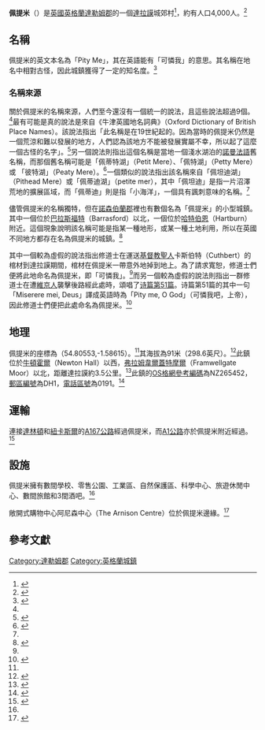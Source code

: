 {{Infobox UK place
|country =                 英格蘭
|official_name=            佩提米<br>Pity Me
|latitude=         54.801
|longitude=        -1.587
|civil_parish=
|population =
|unitary_england = [[達勒姆郡|達勒姆郡]]
|lieutenancy_england = [[達勒姆郡|達勒姆郡]]
|region=                  东北英格兰
|constituency_westminster=     [[達勒姆市_(英國國會選區)|達勒姆市]]
|post_town=        達勒姆市
|postcode_district= DH1
|postcode_area=        DH
|dial_code=      0191
|os_grid_reference=     NZ265452
|static_image_name = Geograph-1019016-by-Roger-Smith.jpg
|static_image_alt = 萊姆頓獵犬酒店
| static_image_caption = 佩提米中的萊姆頓獵犬酒店
}}

'''佩提米'''（{{lang en|'''Pity Me'''}}）是[[英國|英國]][[英格蘭|英格蘭]][[達勒姆郡|達勒姆郡]]的一個[[達拉謨|達拉謨]]城郊村<ref>{{Cite web |url=http://www.collinsmaps.com/maps/United-Kingdom/England/Durham/Pity-Me/P28545.00.aspx |title=Pity Me, England, United Kingdom - Collins maps |accessdate=2013-08-17 |archive-date=2013-08-17 |archive-url=https://archive.is/20130817141625/http://www.collinsmaps.com/maps/United-Kingdom/England/Durham/Pity-Me/P28545.00.aspx |dead-url=yes }}</ref>，約有人口4,000人。<ref name="guide">{{Cite web |url=http://www.helium.com/items/485161-united-kingdom-destinations |title=A local's guide to Pity Me, County Durham |accessdate=2013-08-17 |archive-date=2013-01-01 |archive-url=https://web.archive.org/web/20130101043634/http://www.helium.com/items/485161-United-Kingdom-Destinations |dead-url=yes }}</ref>

==名稱==
佩提米的英文本名為「Pity Me」，其在英語能有「可憐我」的意思。其名稱在地名中相對古怪，因此城鎮獲得了一定的知名度。<ref>{{Cite web |url=http://www.englandsnortheast.co.uk/NorthTynedale.html |title=North Tynedale |accessdate=2013-08-17 |archive-date=2020-10-27 |archive-url=https://web.archive.org/web/20201027142151/https://englandsnortheast.co.uk/NorthTynedale.html |dead-url=no }}</ref>

===名稱來源===
關於佩提米的名稱來源，人們至今還沒有一個統一的說法，且這些說法超過9個。<ref name="name tour"/>最有可能是真的說法是來自《牛津英國地名詞典》（Oxford Dictionary of British Place Names）。該說法指出「此名稱是在19世紀起的。因為當時的佩提米仍然是一個荒涼和難以發展的地方，人們認為該地方不能被發展實屬不幸，所以起了這麼一個古怪的名字」。<ref name="Oxford">{{Cite book|title=The Oxford Dictionary of British Place Names |last=Mills |first=A. D. |isbn=0-19-852758-6 }}</ref>另一個說法則指出這個名稱是當地一個淺水湖泊的[[諾曼人|諾曼]][[法語|法語]]舊名稱，而那個舊名稱可能是「佩蒂特湖」（Petit Mere）、「佩特湖」（Petty Mere）或 「彼特湖」（Peaty Mere）。<ref name="Simpson">{{Cite web |url=http://www.englandsnortheast.co.uk/PlaceNameMeaningsPtoS.html |last=Simpson |first=David |title=North East Place Names P to S |accessdate=20 September 2010 |archive-date=2018-05-11 |archive-url=https://web.archive.org/web/20180511082944/http://www.englandsnortheast.co.uk/PlaceNameMeaningsPtoS.html |dead-url=no }}</ref>一個類似的說法指出該名稱來自「佩坦迪湖」（Pithead Mere）或「佩蒂迪湖」（petite mer），其中「佩坦迪」是指一片沼澤荒地的擴展區域，而「佩蒂迪」則是指「小海洋」，一個具有諷刺意味的名稱。<ref name="name tour"/>

儘管佩提米的名稱獨特，但在[[諾森伯蘭郡|諾森伯蘭郡]]裡也有數個名為「佩提米」的小型城鎮。其中一個位於[[巴拉斯福特|巴拉斯福特]]（Barrasford）以北，一個位於[[哈特伯恩|哈特伯恩]]（Hartburn）附近。這個現象說明該名稱可能是指某一種地形，或某一種土地利用，所以在英國不同地方都存在名為佩提米的城鎮。<ref>{{Cite web |url=http://www.englandsnortheast.co.uk/PlaceNameMeaningsPtoS.html |title=Roots of the region - Place - Name Meanings P to S |accessdate=2013-08-17 |archive-date=2018-05-11 |archive-url=https://web.archive.org/web/20180511082944/http://www.englandsnortheast.co.uk/PlaceNameMeaningsPtoS.html |dead-url=no }}</ref>

其中一個較為虛假的說法指出修道士在運送[[基督教聖人|基督教聖人]]卡斯伯特（Cuthbert）的棺材到達拉謨期間，棺材在佩提米一帶意外地掉到地上。為了請求寬恕，修道士們便將此地命名為佩提米，即「可憐我」。<ref name="Simpson" />而另一個較為虛假的說法則指出一群修道士在遭[[維京人|維京人]]襲擊後路經此處時，頌唱了[[诗篇第51篇|诗篇第51篇]]。诗篇第51篇的其中一句「Miserere mei, Deus」譯成英語時為「Pity me, O God」（可憐我吧，上帝），因此修道士們便把此處命名為佩提米。<ref name="name tour">{{Cite web |url=http://northeasthistorytour.blogspot.hk/2013/01/pity-me-nz265455.html |title=Pity Me (NZ265455) - North-east history Tour |accessdate=2013-08-17 |archive-date=2017-03-22 |archive-url=https://web.archive.org/web/20170322130009/http://northeasthistorytour.blogspot.hk/2013/01/pity-me-nz265455.html |dead-url=no }}</ref>

==地理==
佩提米的座標為{{coord|54.80553|-1.58615|type:city_region:UK|format=dms|display=inline}}（54.80553,-1.58615）。<ref name="location"/>其海拔為91米（298.6英尺）。<ref>{{Cite web |url=http://www.hotel.in80days.com/Maps/united-kingdom/framwellgate-moor.html#Hotel-of-Framwellgate-moor |title=In80days |accessdate=2013-08-17 |archive-date=2020-09-08 |archive-url=https://web.archive.org/web/20200908073449/https://www.hugedomains.com/domain_profile.cfm?d=in80days&e=com#Hotel-of-Framwellgate-moor |dead-url=yes }}</ref>此鎮位於[[牛頓霍爾|牛頓霍爾]]（Newton Hall）以西，[[弗拉姆韋爾蓋特摩爾|弗拉姆韋爾蓋特摩爾]]（Framwellgate Moor）以北，距離達拉謨約3.5公里。<ref>{{Cite web |url=http://www.evi.com/q/what_is_the_distance_between_pity_me,_england_and_durham |title=What is the distance between Pity Me, England and Durham? |accessdate=2013-08-17 |archive-date=2016-03-07 |archive-url=https://web.archive.org/web/20160307105127/https://www.evi.com/q/what_is_the_distance_between_pity_me,_england_and_durham |dead-url=no }}</ref>此鎮的[[英國國家格網參考系統|OS格網參考編碼]]為NZ265452，[[英國郵區編號|郵區編號]]為DH1，[[英國電話區號|電話區號]]為0191。<ref>{{Cite web |url=http://zip-code.en.mapawi.com/united-kingdom/2/county-durham/2/32/pity-me/dh1/23705/ |title=Postcode / zip code of Pity Me |accessdate=2013-08-17 |archive-date=2020-03-16 |archive-url=https://web.archive.org/web/20200316014845/http://zip-code.en.mapawi.com/united-kingdom/2/county-durham/2/32/pity-me/dh1/23705/ |dead-url=no }}</ref>

==運輸==
連接[[達林頓|達林頓]]和[[紐卡斯爾|紐卡斯爾]]的[[A167公路|A167公路]]經過佩提米，而[[A1公路_(英國)|A1公路]]亦於佩提米附近經過。<ref name="location">{{Cite web |url=http://www.british-towns.net/england/northern/county-durham/durham/pity-me |title=The Community of Pity Me |accessdate=2013-08-17 |archive-date=2016-03-05 |archive-url=https://web.archive.org/web/20160305031659/http://www.british-towns.net/england/northern/county-durham/durham/pity-me |dead-url=no }}</ref>

==設施==
佩提米擁有數間學校、零售公園、工業區、自然保護區、科學中心、旅遊休閒中心、數間旅館和3間酒吧。<ref name="guide"/>

敞開式購物中心阿尼森中心（The Arnison Centre）位於佩提米邊緣。<ref name="DCAG">{{Cite web |last=Durham City Council |title=Out of Town Shopping |url=http://www.burrows.co.uk/durhamaccessguide/ |work=Durham City Access Guide |publisher=Burrows Communications |accessdate=20 September 2010 |deadurl=yes |archiveurl=https://web.archive.org/web/20110717055508/http://www.burrows.co.uk/durhamaccessguide/ |archivedate=2011-07-17 }}</ref>

==參考文獻==
{{Reflist|2}}

[[Category:達勒姆郡|Category:達勒姆郡]]
[[Category:英格蘭城鎮|Category:英格蘭城鎮]]
